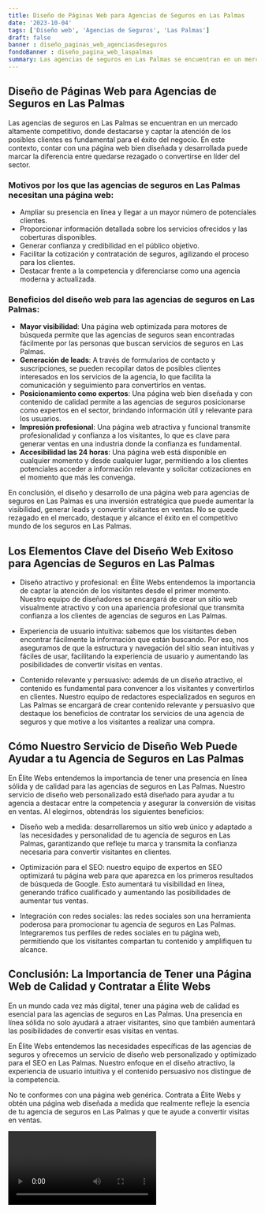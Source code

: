 ```yaml
---
title: Diseño de Páginas Web para Agencias de Seguros en Las Palmas
date: '2023-10-04'
tags: ['Diseño web', 'Agencias de Seguros', 'Las Palmas']
draft: false
banner : diseño_paginas_web_agenciasdeseguros
fondoBanner : diseño_pagina_web_laspalmas
summary: Las agencias de seguros en Las Palmas se encuentran en un mercado altamente competitivo, donde destacarse y captar la atención de los posibles clientes es fundamental para el éxito del negocio. En este contexto, contar con una página web bien diseñada y desarrollada puede marcar la diferencia entre quedarse rezagado o convertirse en líder del sector.
---
```


## Diseño de Páginas Web para Agencias de Seguros en Las Palmas

Las agencias de seguros en Las Palmas se encuentran en un mercado altamente competitivo, donde destacarse y captar la atención de los posibles clientes es fundamental para el éxito del negocio. En este contexto, contar con una página web bien diseñada y desarrollada puede marcar la diferencia entre quedarse rezagado o convertirse en líder del sector.

### Motivos por los que las agencias de seguros en Las Palmas necesitan una página web:

- Ampliar su presencia en línea y llegar a un mayor número de potenciales clientes.
- Proporcionar información detallada sobre los servicios ofrecidos y las coberturas disponibles.
- Generar confianza y credibilidad en el público objetivo.
- Facilitar la cotización y contratación de seguros, agilizando el proceso para los clientes.
- Destacar frente a la competencia y diferenciarse como una agencia moderna y actualizada.

### Beneficios del diseño web para las agencias de seguros en Las Palmas:

- **Mayor visibilidad**: Una página web optimizada para motores de búsqueda permite que las agencias de seguros sean encontradas fácilmente por las personas que buscan servicios de seguros en Las Palmas.
- **Generación de leads**: A través de formularios de contacto y suscripciones, se pueden recopilar datos de posibles clientes interesados en los servicios de la agencia, lo que facilita la comunicación y seguimiento para convertirlos en ventas.
- **Posicionamiento como expertos**: Una página web bien diseñada y con contenido de calidad permite a las agencias de seguros posicionarse como expertos en el sector, brindando información útil y relevante para los usuarios.
- **Impresión profesional**: Una página web atractiva y funcional transmite profesionalidad y confianza a los visitantes, lo que es clave para generar ventas en una industria donde la confianza es fundamental.
- **Accesibilidad las 24 horas**: Una página web está disponible en cualquier momento y desde cualquier lugar, permitiendo a los clientes potenciales acceder a información relevante y solicitar cotizaciones en el momento que más les convenga.

En conclusión, el diseño y desarrollo de una página web para agencias de seguros en Las Palmas es una inversión estratégica que puede aumentar la visibilidad, generar leads y convertir visitantes en ventas. No se quede rezagado en el mercado, destaque y alcance el éxito en el competitivo mundo de los seguros en Las Palmas.

<GifSeo />

<Cta />

## Los Elementos Clave del Diseño Web Exitoso para Agencias de Seguros en Las Palmas

- Diseño atractivo y profesional: en Élite Webs entendemos la importancia de captar la atención de los visitantes desde el primer momento. Nuestro equipo de diseñadores se encargará de crear un sitio web visualmente atractivo y con una apariencia profesional que transmita confianza a los clientes de agencias de seguros en Las Palmas.

- Experiencia de usuario intuitiva: sabemos que los visitantes deben encontrar fácilmente la información que están buscando. Por eso, nos aseguramos de que la estructura y navegación del sitio sean intuitivas y fáciles de usar, facilitando la experiencia de usuario y aumentando las posibilidades de convertir visitas en ventas.

- Contenido relevante y persuasivo: además de un diseño atractivo, el contenido es fundamental para convencer a los visitantes y convertirlos en clientes. Nuestro equipo de redactores especializados en seguros en Las Palmas se encargará de crear contenido relevante y persuasivo que destaque los beneficios de contratar los servicios de una agencia de seguros y que motive a los visitantes a realizar una compra.

## Cómo Nuestro Servicio de Diseño Web Puede Ayudar a tu Agencia de Seguros en Las Palmas

En Élite Webs entendemos la importancia de tener una presencia en línea sólida y de calidad para las agencias de seguros en Las Palmas. Nuestro servicio de diseño web personalizado está diseñado para ayudar a tu agencia a destacar entre la competencia y asegurar la conversión de visitas en ventas. Al elegirnos, obtendrás los siguientes beneficios:

- Diseño web a medida: desarrollaremos un sitio web único y adaptado a las necesidades y personalidad de tu agencia de seguros en Las Palmas, garantizando que refleje tu marca y transmita la confianza necesaria para convertir visitantes en clientes.

- Optimización para el SEO: nuestro equipo de expertos en SEO optimizará tu página web para que aparezca en los primeros resultados de búsqueda de Google. Esto aumentará tu visibilidad en línea, generando tráfico cualificado y aumentando las posibilidades de aumentar tus ventas.

- Integración con redes sociales: las redes sociales son una herramienta poderosa para promocionar tu agencia de seguros en Las Palmas. Integraremos tus perfiles de redes sociales en tu página web, permitiendo que los visitantes compartan tu contenido y amplifiquen tu alcance.

## Conclusión: La Importancia de Tener una Página Web de Calidad y Contratar a Élite Webs

En un mundo cada vez más digital, tener una página web de calidad es esencial para las agencias de seguros en Las Palmas. Una presencia en línea sólida no solo ayudará a atraer visitantes, sino que también aumentará las posibilidades de convertir esas visitas en ventas.

En Élite Webs entendemos las necesidades específicas de las agencias de seguros y ofrecemos un servicio de diseño web personalizado y optimizado para el SEO en Las Palmas. Nuestro enfoque en el diseño atractivo, la experiencia de usuario intuitiva y el contenido persuasivo nos distingue de la competencia.

No te conformes con una página web genérica. Contrata a Élite Webs y obtén una página web diseñada a medida que realmente refleje la esencia de tu agencia de seguros en Las Palmas y que te ayude a convertir visitas en ventas.

<Video />

<CtaBot job='Agencias de Seguros' city='Las Palmas'/>

<Gmaps query='Las Palmas+españa+maps' />